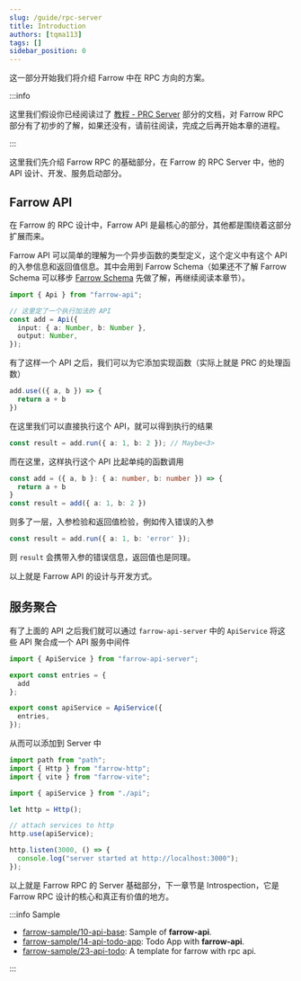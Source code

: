 ```yaml
---
slug: /guide/rpc-server
title: Introduction
authors: [tqma113]
tags: []
sidebar_position: 0
---
```


这一部分开始我们将介绍 Farrow 中在 RPC 方向的方案。

:::info

这里我们假设你已经阅读过了 [教程 - PRC Server](../../tutorial/rpc-server.mdx) 部分的文档，对 Farrow RPC 部分有了初步的了解，如果还没有，请前往阅读，完成之后再开始本章的进程。

:::

这里我们先介绍 Farrow RPC 的基础部分，在 Farrow 的 RPC Server 中，他的 API 设计、开发、服务启动部分。

## Farrow API

在 Farrow 的 RPC 设计中，Farrow API 是最核心的部分，其他都是围绕着这部分扩展而来。

Farrow API 可以简单的理解为一个异步函数的类型定义，这个定义中有这个 API 的入参信息和返回值信息。其中会用到 Farrow Schema（如果还不了解 Farrow Schema 可以移步 [Farrow Schema](../../api/general/02-farrow-schema.mdx) 先做了解，再继续阅读本章节）。

```ts
import { Api } from "farrow-api";

// 这里定了一个执行加法的 API
const add = Api({
  input: { a: Number, b: Number },
  output: Number,
});
```

有了这样一个 API 之后，我们可以为它添加实现函数（实际上就是 PRC 的处理函数）

```ts
add.use(({ a, b }) => {
  return a + b
})
```

在这里我们可以直接执行这个 API，就可以得到执行的结果

```ts
const result = add.run({ a: 1, b: 2 }); // Maybe<3>
```

而在这里，这样执行这个 API 比起单纯的函数调用

```ts
const add = ({ a, b }: { a: number, b: number }) => {
  return a + b
}
const result = add({ a: 1, b: 2 })
```

则多了一层，入参检验和返回值检验，例如传入错误的入参

```ts
const result = add.run({ a: 1, b: 'error' });
```

则 `result` 会携带入参的错误信息，返回值也是同理。

以上就是 Farrow API 的设计与开发方式。

## 服务聚合

有了上面的 API 之后我们就可以通过 `farrow-api-server` 中的 `ApiService` 将这些 API 聚合成一个 API 服务中间件

```ts
import { ApiService } from "farrow-api-server";

export const entries = {
  add
};

export const apiService = ApiService({
  entries,
});
```

从而可以添加到 Server 中

```ts
import path from "path";
import { Http } from "farrow-http";
import { vite } from "farrow-vite";

import { apiService } from "./api";

let http = Http();

// attach services to http
http.use(apiService);

http.listen(3000, () => {
  console.log("server started at http://localhost:3000");
});
```

以上就是 Farrow RPC 的 Server 基础部分，下一章节是 Introspection，它是 Farrow RPC 设计的核心和真正有价值的地方。

:::info Sample

- [farrow-sample/10-api-base](https://github.com/tqma113/farrow-sample/tree/main/samples/10-api-base): Sample of **farrow-api**.
- [farrow-sample/14-api-todo-app](https://github.com/tqma113/farrow-sample/tree/main/samples/14-api-todo-app): Todo App with **farrow-api**.
- [farrow-sample/23-api-todo](https://github.com/tqma113/farrow-sample/tree/main/samples/23-api-todo): A template for farrow with rpc api.

:::

